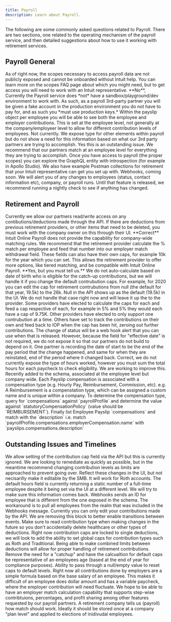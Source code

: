 ```yaml
---
title: Payroll
description: Learn about Payroll.
---
```


The following are some commonly asked questions related to Payroll. There are two sections, one related to the operating mechanism of the payroll service, and then detailed suggestions about how to use it working with retirement services. 

## Payroll General 

<AccordionGroup>
<Accordion title="What do I need to access payroll data?">
As of right now, the scopes necessary to access payroll data are not publicly exposed and cannot be onboarded without Intuit help. You can learn more on the scopes FAQ page about which you might need, but to get access you will need to work with an Intuit representative.
</Accordion>
<Accordion title="Should I be using development keys to test my app?">
**No**, Currently the Payroll service does *not* have a sandbox/playground/dev environment to work with. As such, as a payroll 3rd-party partner you will be given a fake account in the production environment you do not have to pay for, and as such you *must use production keys.* 
</Accordion>
<Accordion title="Where are the employer contributions stored?">
Within the payslip object per employee you will be able to see both the employee and employer contributions. This is set at the employee level, not generally at the company/employeer level to allow for different contribution levels of employees.
</Accordion>
<Accordion title="Do you expose payroll contribution types?">
Not currently. We expose type for other elements within payroll but do not show a need for this information based on what our 3rd party partners are trying to accomplish. 
</Accordion>
<Accordion title="Employee PensionID and Company PensionID do not match">
Yes this is an outstanding issue. We recommend that our partners match at an employee level for everything they are trying to accomplish.  
</Accordion>
<Accordion title="How can I explore more about what is available via the Payroll API?">
Once you have access to payroll (the proper scopes) you can explore the GraphQL entity with introspection (for example in Apollo Studio). We also have example Postman collections for retirement that your Intuit representative can get you set up with. 
</Accordion>
<Accordion title="How do I get alerted of changes to employees or if a payroll is run?">
Webhooks, coming soon. We will alert you of any changes to employees (status, contact information etc), company, or payroll runs. Until that feature is released, we recommend running a nightly check to see if anything has changed. 
</Accordion>
</AccordionGroup>


## Retirement and Payroll 
<AccordionGroup>
<Accordion title="What do I have permission to change?">
Currently we allow our partners read/write access on any contibutions/deductions made through the API. If there are deductions from previous retirement providers, or other items that need to be deleted, you must work with the company owner on this through their UI. 
</Accordion>
<Accordion title="Is there no company-wide matching?">
**Correct** Intuit Online Payroll does not provide the capability for company-wide matching rules. We recommend that the retirement provider calculate the % match per employee and feed that number into our employer match withdrawal field. These fields can also have their own caps, for example 10k for the year which you can set. This allows the retirement provider to offer more options, like tiered matching, and be compatible with Intuit Online Payroll. 
</Accordion>
<Accordion title="Does Intuit handle catch-up contributions?">
**Yes, but you must tell us.** We do not auto-calculate based on date of birth who is eligible for the catch-up contributions, but we will handle it if you change the default contrubution caps. For example, for 2020 you can edit the cap for retirement contrubutions from null (the default for that year, 19.5k) to the 26k. Null in the API shows up as the default (19.5k) in the UI. 
</Accordion>
<Accordion title="What about combined contributions (Roth + traditional), how do I cap that?">
We do not handle that case right now and will leave it up the to the provider. Some providers have elected to calculate the caps for each and feed a cap respective of each, for example in 5% and 5% they would each have a cap of 9.75K. Other providers have elected to only support one contrubution at a time. Others have set to track the contributions on their own and feed back to IOP when the cap has been hit, zeroing out further contributions. 
</Accordion>
<Accordion title="How is leave of absence handled?">
The change of status will be a web hook alert that you can use when that is released. However, because the field for "effective date" is not required, we do not expose it so that our partners do not build to depend on it. One partner is recording the date of start to be the end of the pay period that the change happened, and same for when they are reinstated, end of the period where it changed back.  
</Accordion>
<Accordion title="Hours are not specified">
Correct, we do not currently expose the type of hours worked, however you must sum the total hours for each paycheck to check eligibility. We are working to improve this. 
</Accordion>
<Accordion title="Are pay scheduled supported?">
Recently added to the schema, associated at the employee level but company wide. 
</Accordion>
<Accordion title="How is Compensation Type determined against Employee Payslips?">
Each Payslip compensation is associated with a compensation type (e.g. Hourly Pay, Reimbursement, Commission, etc). e.g. A Reimbursement is a compenstation type, which can be assigned a custom name and is unique within a company. To determine the compensation type, query for `compensations` against `payrollProfile`  and determine the value against `statutoryCompensationPolicy` (value should be `REIMBURSEMENT`). Finally list Employee Payslip `compensations` and match with the `description` i.e. match `payrollProfile.compensations.employerCompensation.name` with `payslips.compensations.description`
</Accordion>
</AccordionGroup>


## Outstanding Issues and Timelines
<AccordionGroup>
<Accordion title="Bug - Contribution Caps - ASAP">
We allow setting of the contribution cap field via the API but this is currently ignored. We are looking to remediate as quickly as possible, but in the meantime recommend changing contribution levels as limits are approached to prevent going over. Reflect these changes in the UI, but not necisarilly make it editable by the SMB. It will work for Roth accounts. 
</Accordion>
<Accordion title="Bug - Default Hours - In backlog">
The default hours field is currently returning a static number of a full-time employee despite it being set via the UI at a different level. We will try to make sure this information comes back. 
</Accordion>
<Accordion title="Bug - Webhooks ID filtering - Unknown">
Webhooks sends an ID for employee that is different from the one exposed in the schema. The workaround is to pull all employees from the realm that was included in the Webhooks message. 
</Accordion>
<Accordion title="Feature - Editing Other Contributions - In Backlog">
Currently you can only edit your contributions made by the API. We are removing this block to better enable transitions between events. Make sure to read contribution type when making changes in the future so you don't accidentally delete healthcare or other types of deductions. 
</Accordion>
<Accordion title="Feature - Combined Contribution Caps - Unknown">
Right now contribution caps are locked to single deductions, we will look to add the ability to set global caps for contribution types such as Roth and Traditional. Being able to make combined limits between deductions will allow for proper handling of retirement contributions. 
</Accordion>
<Accordion title="Feature - Proper age calculations - Unknown">
Remove the need for a "catchup" and have the calcualtion for default caps be representative of an employees age (based at the end of year for compliance purposes). Ability to pass through a null/empty value to reset caps to default levels. 
</Accordion>
<Accordion title="Feature - Employer Matching Calculations - Unknown">
Right now all contributions done by employers are a simple formula based on the base salary of an employee. This makes it difficult of an employee does dollar amount and has a variable paycheck, where the employer contribution will need fluctuate. We hope to be able to have an employer match calculation capability that supports step-wise contribtuions, percentages, and profit sharing among other features requested by our payroll partners. A retirement company tells us (payroll) how match should work. Ideally it should be stored once at a company "plan level" and applied to elections of inidivudal employees.
</Accordion>
</AccordionGroup>